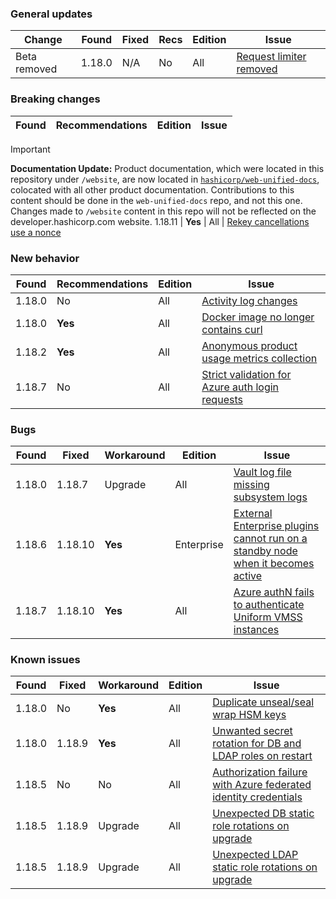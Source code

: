 ### General updates

Change       | Found  | Fixed   | Recs    | Edition    | Issue
------------ | ------ |-------- | ------- | ---------- | -----
Beta removed | 1.18.0 | N/A     | No      | All        | [Request limiter removed](/vault/docs/v1.18.x/updates/important-changes#request-limiter-configuration-removal)

### Breaking changes

Found   | Recommendations | Edition    | Issue
------- | --------------- | ---------- | -----

> [!IMPORTANT]  
> **Documentation Update:** Product documentation, which were located in this repository under `/website`, are now located in [`hashicorp/web-unified-docs`](https://github.com/hashicorp/web-unified-docs), colocated with all other product documentation. Contributions to this content should be done in the `web-unified-docs` repo, and not this one. Changes made to `/website` content in this repo will not be reflected on the developer.hashicorp.com website.
1.18.11 | **Yes**         | All        | [Rekey cancellations use a nonce](/vault/docs/v1.20.x/updates/important-changes#rekey-cancel-nonce)

### New behavior

Found  | Recommendations | Edition    | Issue
------ | --------------- | ---------- | -----
1.18.0 | No              | All        | [Activity log changes](/vault/docs/v1.18.x/updates/important-changes#default-activity-log-querying-period)
1.18.0 | **Yes**         | All        | [Docker image no longer contains curl](/vault/docs/v1.18.x/updates/important-changes#docker-image-no-longer-contains-curl)
1.18.2 | **Yes**         | All        | [Anonymous product usage metrics collection](/vault/docs/v1.18.x/updates/important-changes#product-usage-reporting)
1.18.7 | No              | All        | [Strict validation for Azure auth login requests](/vault/docs/v1.18.x/updates/important-changes#azure-auth-plugin-requires-resource_group_name-vm_name-and-vmss_name-to-match-the-jwt-claims-on-login)


### Bugs

 Found | Fixed   | Workaround | Edition    | Issue
------ |-------- | ---------- | ---------- | -----
1.18.0 | 1.18.7  | Upgrade    | All        | [Vault log file missing subsystem logs](/vault/docs/v1.18.x/updates/important-changes#vault-log-file-missing-subsystem-logs)
1.18.6 | 1.18.10 | **Yes**    | Enterprise | [External Enterprise plugins cannot run on a standby node when it becomes active](/vault/docs/v1.18.x/updates/important-changes#external-ent-plugins)
1.18.7 | 1.18.10 | **Yes**    | All        | [Azure authN fails to authenticate Uniform VMSS instances](/vault/docs/v1.18.x/updates/important-changes#azure-auth-fails-to-authenticate-uniform-vmss-instances)


### Known issues

Found  | Fixed   | Workaround | Edition    | Issue
------ |-------- | ---------- | ---------- | -----
1.18.0 | No      | **Yes**    | All        | [Duplicate unseal/seal wrap HSM keys](/vault/docs/v1.18.x/updates/important-changes#seal-seal-wrapped-duplicate-hsm-keys)
1.18.0 | 1.18.9  | **Yes**    | All        | [Unwanted secret rotation for DB and LDAP roles on restart](/vault/docs/v1.18.x/updates/important-changes#database-and-ldap-secrets-engine-unwanted-secret-rotation-on-backend-restart)
1.18.5 | No      | No         | All        | [Authorization failure with Azure federated identity credentials](/vault/docs/v1.18.x/updates/important-changes#authorization-failures-using-azure-federated-identity-credentials)
1.18.5 | 1.18.9  | Upgrade    | All        | [Unexpected DB static role rotations on upgrade](/vault/docs/v1.18.x/updates/important-changes#database-static-role-rotations-on-upgrade)
1.18.5 | 1.18.9  | Upgrade    | All        | [Unexpected LDAP static role rotations on upgrade](/vault/docs/v1.18.x/updates/important-changes#ldap-static-role-rotations-on-upgrade)